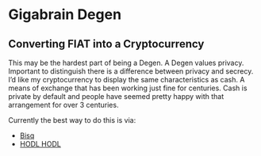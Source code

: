 # Gigabrain Degen

## Converting FIAT into a Cryptocurrency

This may be the hardest part of being a Degen. A Degen values privacy. Important to distinguish there is a difference between privacy and secrecy. I'd like my cryptocurrency to display the same characteristics as cash. A means of exchange that has been working just fine for centuries. Cash is private by default and people have seemed pretty happy with that arrangement for over 3 centuries. 

Currently the best way to do this is via:

* [Bisq](https://bisq.network/)
* [HODL HODL](https://hodlhodl.com/)
